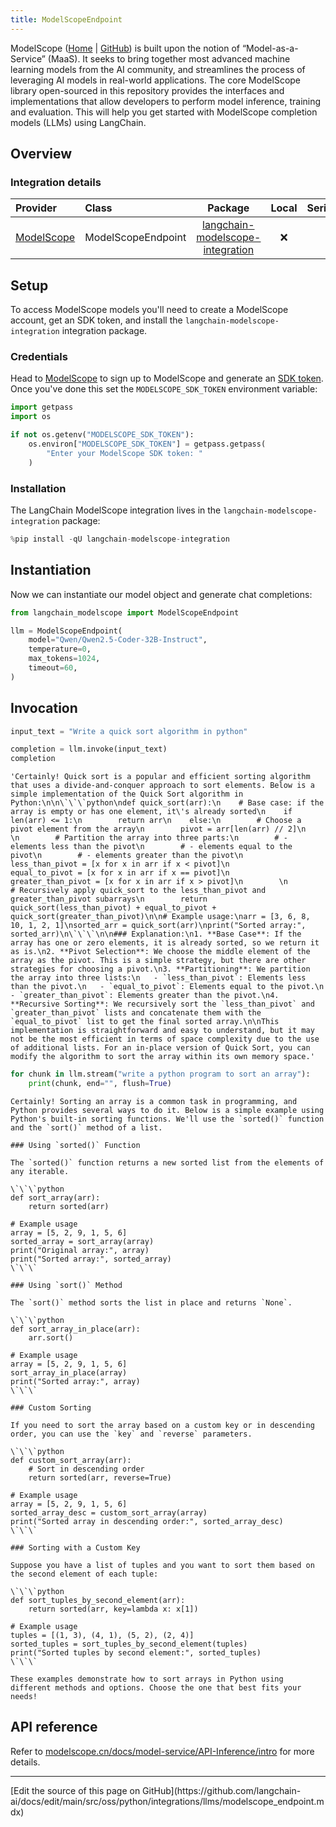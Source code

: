 ```yaml
---
title: ModelScopeEndpoint
---
```



ModelScope ([Home](https://www.modelscope.cn/) | [GitHub](https://github.com/modelscope/modelscope)) is built upon the notion of “Model-as-a-Service” (MaaS). It seeks to bring together most advanced machine learning models from the AI community, and streamlines the process of leveraging AI models in real-world applications. The core ModelScope library open-sourced in this repository provides the interfaces and implementations that allow developers to perform model inference, training and evaluation. This will help you get started with ModelScope completion models (LLMs) using LangChain.

## Overview

### Integration details

| Provider  | Class | Package | Local | Serializable | Downloads | Version |
| :--- | :--- | :---: | :---: |  :---: | :---: | :---: |
| [ModelScope](/oss/python/integrations/providers/modelscope/) | ModelScopeEndpoint | [langchain-modelscope-integration](https://pypi.org/project/langchain-modelscope-integration/) | ❌ | ❌ | ![PyPI - Downloads](https://img.shields.io/pypi/dm/langchain-modelscope-integration?style=flat-square&label=%20) | ![PyPI - Version](https://img.shields.io/pypi/v/langchain-modelscope-integration?style=flat-square&label=%20) |

## Setup

To access ModelScope models you'll need to create a ModelScope account, get an SDK token, and install the `langchain-modelscope-integration` integration package.

### Credentials

Head to [ModelScope](https://modelscope.cn/) to sign up to ModelScope and generate an [SDK token](https://modelscope.cn/my/myaccesstoken). Once you've done this set the `MODELSCOPE_SDK_TOKEN` environment variable:

```python
import getpass
import os

if not os.getenv("MODELSCOPE_SDK_TOKEN"):
    os.environ["MODELSCOPE_SDK_TOKEN"] = getpass.getpass(
        "Enter your ModelScope SDK token: "
    )
```

### Installation

The LangChain ModelScope integration lives in the `langchain-modelscope-integration` package:

```python
%pip install -qU langchain-modelscope-integration
```

## Instantiation

Now we can instantiate our model object and generate chat completions:

```python
from langchain_modelscope import ModelScopeEndpoint

llm = ModelScopeEndpoint(
    model="Qwen/Qwen2.5-Coder-32B-Instruct",
    temperature=0,
    max_tokens=1024,
    timeout=60,
)
```

## Invocation

```python
input_text = "Write a quick sort algorithm in python"

completion = llm.invoke(input_text)
completion
```

```output
'Certainly! Quick sort is a popular and efficient sorting algorithm that uses a divide-and-conquer approach to sort elements. Below is a simple implementation of the Quick Sort algorithm in Python:\n\n\`\`\`python\ndef quick_sort(arr):\n    # Base case: if the array is empty or has one element, it\'s already sorted\n    if len(arr) <= 1:\n        return arr\n    else:\n        # Choose a pivot element from the array\n        pivot = arr[len(arr) // 2]\n        \n        # Partition the array into three parts:\n        # - elements less than the pivot\n        # - elements equal to the pivot\n        # - elements greater than the pivot\n        less_than_pivot = [x for x in arr if x < pivot]\n        equal_to_pivot = [x for x in arr if x == pivot]\n        greater_than_pivot = [x for x in arr if x > pivot]\n        \n        # Recursively apply quick_sort to the less_than_pivot and greater_than_pivot subarrays\n        return quick_sort(less_than_pivot) + equal_to_pivot + quick_sort(greater_than_pivot)\n\n# Example usage:\narr = [3, 6, 8, 10, 1, 2, 1]\nsorted_arr = quick_sort(arr)\nprint("Sorted array:", sorted_arr)\n\`\`\`\n\n### Explanation:\n1. **Base Case**: If the array has one or zero elements, it is already sorted, so we return it as is.\n2. **Pivot Selection**: We choose the middle element of the array as the pivot. This is a simple strategy, but there are other strategies for choosing a pivot.\n3. **Partitioning**: We partition the array into three lists:\n   - `less_than_pivot`: Elements less than the pivot.\n   - `equal_to_pivot`: Elements equal to the pivot.\n   - `greater_than_pivot`: Elements greater than the pivot.\n4. **Recursive Sorting**: We recursively sort the `less_than_pivot` and `greater_than_pivot` lists and concatenate them with the `equal_to_pivot` list to get the final sorted array.\n\nThis implementation is straightforward and easy to understand, but it may not be the most efficient in terms of space complexity due to the use of additional lists. For an in-place version of Quick Sort, you can modify the algorithm to sort the array within its own memory space.'
```

```python
for chunk in llm.stream("write a python program to sort an array"):
    print(chunk, end="", flush=True)
```

```output
Certainly! Sorting an array is a common task in programming, and Python provides several ways to do it. Below is a simple example using Python's built-in sorting functions. We'll use the `sorted()` function and the `sort()` method of a list.

### Using `sorted()` Function

The `sorted()` function returns a new sorted list from the elements of any iterable.

\`\`\`python
def sort_array(arr):
    return sorted(arr)

# Example usage
array = [5, 2, 9, 1, 5, 6]
sorted_array = sort_array(array)
print("Original array:", array)
print("Sorted array:", sorted_array)
\`\`\`

### Using `sort()` Method

The `sort()` method sorts the list in place and returns `None`.

\`\`\`python
def sort_array_in_place(arr):
    arr.sort()

# Example usage
array = [5, 2, 9, 1, 5, 6]
sort_array_in_place(array)
print("Sorted array:", array)
\`\`\`

### Custom Sorting

If you need to sort the array based on a custom key or in descending order, you can use the `key` and `reverse` parameters.

\`\`\`python
def custom_sort_array(arr):
    # Sort in descending order
    return sorted(arr, reverse=True)

# Example usage
array = [5, 2, 9, 1, 5, 6]
sorted_array_desc = custom_sort_array(array)
print("Sorted array in descending order:", sorted_array_desc)
\`\`\`

### Sorting with a Custom Key

Suppose you have a list of tuples and you want to sort them based on the second element of each tuple:

\`\`\`python
def sort_tuples_by_second_element(arr):
    return sorted(arr, key=lambda x: x[1])

# Example usage
tuples = [(1, 3), (4, 1), (5, 2), (2, 4)]
sorted_tuples = sort_tuples_by_second_element(tuples)
print("Sorted tuples by second element:", sorted_tuples)
\`\`\`

These examples demonstrate how to sort arrays in Python using different methods and options. Choose the one that best fits your needs!
```

## API reference

Refer to [modelscope.cn/docs/model-service/API-Inference/intro](https://modelscope.cn/docs/model-service/API-Inference/intro) for more details.

---

<Callout icon="pen-to-square" iconType="regular">
  [Edit the source of this page on GitHub](https://github.com/langchain-ai/docs/edit/main/src/oss/python/integrations/llms/modelscope_endpoint.mdx)
</Callout>
